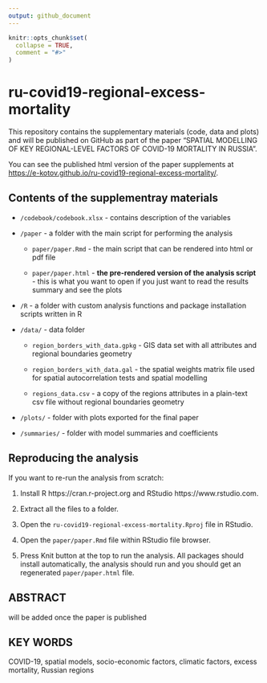 ```yaml
---
output: github_document
---
```


<!-- README.md is generated from README.Rmd. Please edit that file -->

```r
knitr::opts_chunk$set(
  collapse = TRUE,
  comment = "#>"
)
```

# ru-covid19-regional-excess-mortality

<!-- badges: start -->
<!-- badges: end -->

This repository contains the supplementary materials (code, data and plots) and will be published on GitHub as part of the paper "SPATIAL MODELLING OF KEY REGIONAL-LEVEL FACTORS OF COVID-19 MORTALITY IN RUSSIA".

You can see the published html version of the paper supplements at [https://e-kotov.github.io/ru-covid19-regional-excess-mortality/](https://e-kotov.github.io/ru-covid19-regional-excess-mortality/).

## Contents of the supplementray materials

- `/codebook/codebook.xlsx` - contains description of the variables

- `/paper` - a folder with the main script for performing the analysis

  - `paper/paper.Rmd` - the main script that can be rendered into html or pdf file
  
  - `paper/paper.html` - **the pre-rendered version of the analysis script** - this is what you want to open if you just want to read the results summary and see the plots
  
- `/R` - a folder with custom analysis functions and package installation scripts written in R

- `/data/` - data folder

  - `region_borders_with_data.gpkg` - GIS data set with all attributes and regional boundaries geometry
  
  - `region_borders_with_data.gal` - the spatial weights matrix file used for spatial autocorrelation tests and spatial modelling
  
  - `regions_data.csv` - a copy of the regions attributes in a plain-text csv file without regional boundaries geometry

- `/plots/` - folder with plots exported for the final paper

- `/summaries/` - folder with model summaries and coefficients


## Reproducing the analysis

If you want to re-run the analysis from scratch:

1. Install R https://cran.r-project.org and RStudio https://www.rstudio.com.

2. Extract all the files to a folder.

3. Open the `ru-covid19-regional-excess-mortality.Rproj` file in RStudio.

4. Open the `paper/paper.Rmd` file within RStudio file browser.

5. Press Knit button at the top to run the analysis. All packages should install automatically, the analysis should run and you should get an regenerated `paper/paper.html` file.

## ABSTRACT

will be added once the paper is published

## KEY WORDS
COVID-19, spatial models, socio-economic factors, climatic factors, excess mortality, Russian regions
